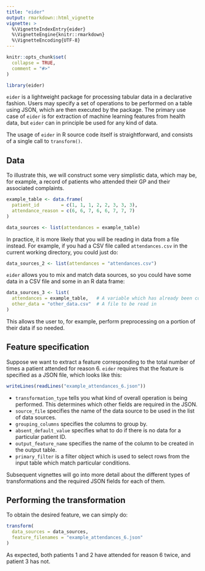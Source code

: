 ```yaml
---
title: "eider"
output: rmarkdown::html_vignette
vignette: >
  %\VignetteIndexEntry{eider}
  %\VignetteEngine{knitr::rmarkdown}
  %\VignetteEncoding{UTF-8}
---
```


```r
knitr::opts_chunk$set(
  collapse = TRUE,
  comment = "#>"
)
```

```r
library(eider)
```

`eider` is a lightweight package for processing tabular data in a declarative fashion.
Users may specify a set of operations to be performed on a table using JSON, which are then executed by the package.
The primary use case of `eider` is for extraction of machine learning features from health data, but `eider` can in principle be used for any kind of data.

The usage of `eider` in R source code itself is straightforward, and consists of a single call to `transform()`.

## Data

To illustrate this, we will construct some very simplistic data, which may be, for example, a record of patients who attended their GP and their associated complaints.


```r
example_table <- data.frame(
  patient_id        = c(1, 1, 1, 2, 2, 3, 3, 3),
  attendance_reason = c(6, 6, 7, 6, 6, 7, 7, 7)
)

data_sources <- list(attendances = example_table)
```

In practice, it is more likely that you will be reading in data from a file instead.
For example, if you had a CSV file called `attendances.csv` in the current working directory, you could just do:

```r
data_sources_2 <- list(attendances = "attendances.csv")
```

`eider` allows you to mix and match data sources, so you could have some data in a CSV file and some in an R data frame:

```r
data_sources_3 <- list(
  attendances = example_table,   # A variable which has already been constructed
  other_data = "other_data.csv"  # A file to be read in
)
```

This allows the user to, for example, perform preprocessing on a portion of their data if so needed.

## Feature specification

Suppose we want to extract a feature corresponding to the total number of times a patient attended for reason 6.
`eider` requires that the feature is specified as a JSON file, which looks like this:

```r
writeLines(readLines("example_attendances_6.json"))
```

- `transformation_type` tells you what kind of overall operation is being performed.
  This determines which other fields are required in the JSON.
- `source_file` specifies the name of the data source to be used in the list of data sources.
- `grouping_columns` specifies the columns to group by.
- `absent_default_value` specifies what to do if there is no data for a particular patient ID.
- `output_feature_name` specifies the name of the column to be created in the output table.
- `primary_filter` is a filter object which is used to select rows from the input table which match particular conditions.

Subsequent vignettes will go into more detail about the different types of transformations and the required JSON fields for each of them.

## Performing the transformation

To obtain the desired feature, we can simply do:

```r
transform(
  data_sources = data_sources,
  feature_filenames = "example_attendances_6.json"
)
```

As expected, both patients 1 and 2 have attended for reason 6 twice, and patient 3 has not.
